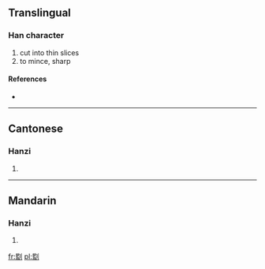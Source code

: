 ==Translingual==

===Han character===
{{Han char|rn=18|rad=刀|as=14|sn=16|four=|canj=尸廿中弓 (STLN)}}

# cut into thin slices
# to mince, sharp

====References====
* {{Han ref|kx=0145.010|hdz=10360.140|uh=350B|ud=13579}}

----

==Cantonese==

===Hanzi===
{{yue-hanzi|jyut=|y=ham3, ham5 lam6}}

# {{defn|Cantonese|sort=刀14}}

----

==Mandarin==

===Hanzi===
{{cmn-hanzi|pin=[[jiàn]] ([[jian4]]), [[lán]] ([[lan2]]), [[làn]] ([[lan4]])|wg=chien<sup>4</sup>, lan<sup>2</sup>, lan<sup>4</sup>}}

# {{defn|Mandarin|sort=刀14}}

[[fr:㔋]]
[[pl:㔋]]
